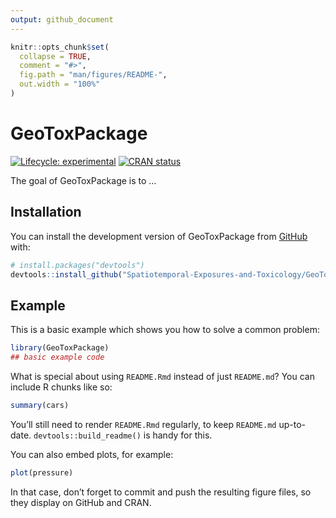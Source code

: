 ```yaml
---
output: github_document
---
```


<!-- README.md is generated from README.Rmd. Please edit that file -->

```r
knitr::opts_chunk$set(
  collapse = TRUE,
  comment = "#>",
  fig.path = "man/figures/README-",
  out.width = "100%"
)
```

# GeoToxPackage

<!-- badges: start -->
[![Lifecycle: experimental](https://img.shields.io/badge/lifecycle-experimental-orange.svg)](https://lifecycle.r-lib.org/articles/stages.html#experimental)
[![CRAN status](https://www.r-pkg.org/badges/version/GeoToxPackage)](https://CRAN.R-project.org/package=GeoToxPackage)
<!-- badges: end -->

The goal of GeoToxPackage is to ...

## Installation

You can install the development version of GeoToxPackage from [GitHub](https://github.com/) with:

``` r
# install.packages("devtools")
devtools::install_github("Spatiotemporal-Exposures-and-Toxicology/GeoToxPackage")
```

## Example

This is a basic example which shows you how to solve a common problem:

```r
library(GeoToxPackage)
## basic example code
```

What is special about using `README.Rmd` instead of just `README.md`? You can include R chunks like so:

```r
summary(cars)
```

You'll still need to render `README.Rmd` regularly, to keep `README.md` up-to-date. `devtools::build_readme()` is handy for this.

You can also embed plots, for example:

```r
plot(pressure)
```

In that case, don't forget to commit and push the resulting figure files, so they display on GitHub and CRAN.

